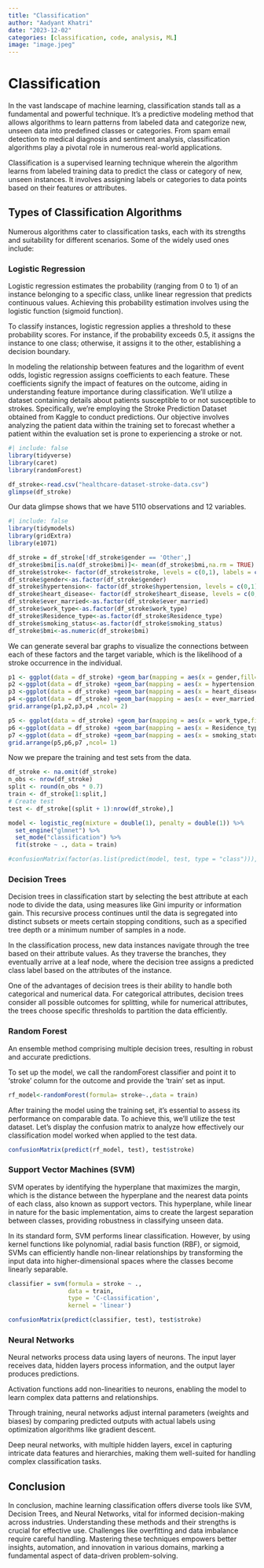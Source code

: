 ```yaml
---
title: "Classification"
author: "Aadyant Khatri"
date: "2023-12-02"
categories: [classification, code, analysis, ML]
image: "image.jpeg"
---
```


# Classification

In the vast landscape of machine learning, classification stands tall as a fundamental and powerful technique. It's a predictive modeling method that allows algorithms to learn patterns from labeled data and categorize new, unseen data into predefined classes or categories. From spam email detection to medical diagnosis and sentiment analysis, classification algorithms play a pivotal role in numerous real-world applications.

Classification is a supervised learning technique wherein the algorithm learns from labeled training data to predict the class or category of new, unseen instances. It involves assigning labels or categories to data points based on their features or attributes.

## Types of Classification Algorithms

Numerous algorithms cater to classification tasks, each with its strengths and suitability for different scenarios. Some of the widely used ones include:

### Logistic Regression

Logistic regression estimates the probability (ranging from 0 to 1) of an instance belonging to a specific class, unlike linear regression that predicts continuous values. Achieving this probability estimation involves using the logistic function (sigmoid function).

To classify instances, logistic regression applies a threshold to these probability scores. For instance, if the probability exceeds 0.5, it assigns the instance to one class; otherwise, it assigns it to the other, establishing a decision boundary.

In modeling the relationship between features and the logarithm of event odds, logistic regression assigns coefficients to each feature. These coefficients signify the impact of features on the outcome, aiding in understanding feature importance during classification.
We'll utilize a dataset containing details about patients susceptible to or not susceptible to strokes. Specifically, we're employing the Stroke Prediction Dataset obtained from Kaggle to conduct predictions. Our objective involves analyzing the patient data within the training set to forecast whether a patient within the evaluation set is prone to experiencing a stroke or not.

```r
#| include: false
library(tidyverse)
library(caret)
library(randomForest)
```

```r
df_stroke<-read.csv("healthcare-dataset-stroke-data.csv")
glimpse(df_stroke)
```

Our data glimpse shows that we have 5110 observations and 12 variables.

```r
#| include: false
library(tidymodels)
library(gridExtra)
library(e1071) 

df_stroke = df_stroke[!df_stroke$gender == 'Other',]
df_stroke$bmi[is.na(df_stroke$bmi)]<- mean(df_stroke$bmi,na.rm = TRUE)
df_stroke$stroke<- factor(df_stroke$stroke, levels = c(0,1), labels = c("No", "Yes"))
df_stroke$gender<-as.factor(df_stroke$gender)
df_stroke$hypertension<- factor(df_stroke$hypertension, levels = c(0,1), labels = c("No", "Yes"))
df_stroke$heart_disease<- factor(df_stroke$heart_disease, levels = c(0,1), labels = c("No", "Yes"))
df_stroke$ever_married<-as.factor(df_stroke$ever_married)
df_stroke$work_type<-as.factor(df_stroke$work_type)
df_stroke$Residence_type<-as.factor(df_stroke$Residence_type)
df_stroke$smoking_status<-as.factor(df_stroke$smoking_status)
df_stroke$bmi<-as.numeric(df_stroke$bmi)
```

We can generate several bar graphs to visualize the connections between each of these factors and the target variable, which is the likelihood of a stroke occurrence in the individual.

```r
p1 <- ggplot(data = df_stroke) +geom_bar(mapping = aes(x = gender,fill=stroke))
p2 <-ggplot(data = df_stroke) +geom_bar(mapping = aes(x = hypertension,fill=stroke))
p3 <-ggplot(data = df_stroke) +geom_bar(mapping = aes(x = heart_disease,fill=stroke)) 
p4 <-ggplot(data = df_stroke) +geom_bar(mapping = aes(x = ever_married,fill=stroke)) 
grid.arrange(p1,p2,p3,p4 ,ncol= 2)

p5 <- ggplot(data = df_stroke) +geom_bar(mapping = aes(x = work_type,fill=stroke))
p6 <-ggplot(data = df_stroke) +geom_bar(mapping = aes(x = Residence_type,fill=stroke))
p7 <-ggplot(data = df_stroke) +geom_bar(mapping = aes(x = smoking_status,fill=stroke)) 
grid.arrange(p5,p6,p7 ,ncol= 1)
```

Now we prepare the training and test sets from the data.

```r
df_stroke <- na.omit(df_stroke)
n_obs <- nrow(df_stroke)
split <- round(n_obs * 0.7)
train <- df_stroke[1:split,]
# Create test
test <- df_stroke[(split + 1):nrow(df_stroke),]
```

```r

model <- logistic_reg(mixture = double(1), penalty = double(1)) %>%
  set_engine("glmnet") %>%
  set_mode("classification") %>%
  fit(stroke ~ ., data = train)

#confusionMatrix(factor(as.list(predict(model, test, type = "class"))), factor(test$stroke))
```


### Decision Trees

Decision trees in classification start by selecting the best attribute at each node to divide the data, using measures like Gini impurity or information gain. This recursive process continues until the data is segregated into distinct subsets or meets certain stopping conditions, such as a specified tree depth or a minimum number of samples in a node.

In the classification process, new data instances navigate through the tree based on their attribute values. As they traverse the branches, they eventually arrive at a leaf node, where the decision tree assigns a predicted class label based on the attributes of the instance.

One of the advantages of decision trees is their ability to handle both categorical and numerical data. For categorical attributes, decision trees consider all possible outcomes for splitting, while for numerical attributes, the trees choose specific thresholds to partition the data efficiently.

### Random Forest

An ensemble method comprising multiple decision trees, resulting in robust and accurate predictions.

To set up the model, we call the randomForest classifier and point it to 'stroke' column for the outcome and provide the 'train' set as input.

```r
rf_model<-randomForest(formula= stroke~.,data = train)
```

After training the model using the training set, it's essential to assess its performance on comparable data. To achieve this, we'll utilize the test dataset. Let's display the confusion matrix to analyze how effectively our classification model worked when applied to the test data.

```r
confusionMatrix(predict(rf_model, test), test$stroke)

```

### Support Vector Machines (SVM)

SVM operates by identifying the hyperplane that maximizes the margin, which is the distance between the hyperplane and the nearest data points of each class, also known as support vectors. This hyperplane, while linear in nature for the basic implementation, aims to create the largest separation between classes, providing robustness in classifying unseen data.

In its standard form, SVM performs linear classification. However, by using kernel functions like polynomial, radial basis function (RBF), or sigmoid, SVMs can efficiently handle non-linear relationships by transforming the input data into higher-dimensional spaces where the classes become linearly separable.

```r
  
classifier = svm(formula = stroke ~ ., 
                 data = train, 
                 type = 'C-classification', 
                 kernel = 'linear') 

confusionMatrix(predict(classifier, test), test$stroke)

```

### Neural Networks

Neural networks process data using layers of neurons. The input layer receives data, hidden layers process information, and the output layer produces predictions.

Activation functions add non-linearities to neurons, enabling the model to learn complex data patterns and relationships.

Through training, neural networks adjust internal parameters (weights and biases) by comparing predicted outputs with actual labels using optimization algorithms like gradient descent.

Deep neural networks, with multiple hidden layers, excel in capturing intricate data features and hierarchies, making them well-suited for handling complex classification tasks.

## Conclusion

In conclusion, machine learning classification offers diverse tools like SVM, Decision Trees, and Neural Networks, vital for informed decision-making across industries. Understanding these methods and their strengths is crucial for effective use. Challenges like overfitting and data imbalance require careful handling. Mastering these techniques empowers better insights, automation, and innovation in various domains, marking a fundamental aspect of data-driven problem-solving.